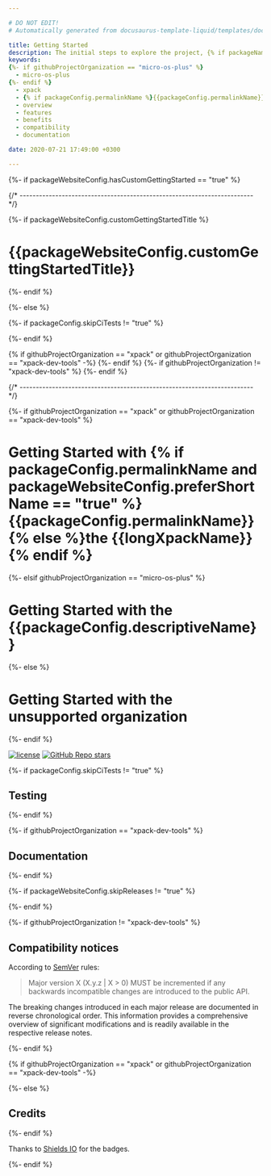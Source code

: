 ```yaml
---

# DO NOT EDIT!
# Automatically generated from docusaurus-template-liquid/templates/docusaurus.

title: Getting Started
description: The initial steps to explore the project, {% if packageName == "xpm" or isXpackBinary == "true" %}including what xpm packets are, {% endif %}the project's features, benefits, compatibility, and available documentation.
keywords:
{%- if githubProjectOrganization == "micro-os-plus" %}
  - micro-os-plus
{%- endif %}
  - xpack
  - {% if packageConfig.permalinkName %}{{packageConfig.permalinkName}}{% else %}{{packageName}}{% endif %}
  - overview
  - features
  - benefits
  - compatibility
  - documentation

date: 2020-07-21 17:49:00 +0300

---
```


{%- if packageWebsiteConfig.hasCustomGettingStarted == "true" %}


{/* ------------------------------------------------------------------------ */}

{%- if packageWebsiteConfig.customGettingStartedTitle %}

# {{packageWebsiteConfig.customGettingStartedTitle}}

{%- endif %}

<ProjectContent />

{%- else %}



{%- if packageConfig.skipCiTests != "true" %}

{%- endif %}

{% if githubProjectOrganization == "xpack" or githubProjectOrganization == "xpack-dev-tools" -%}
{%- endif %}
{%- if githubProjectOrganization != "xpack-dev-tools" %}
{%- endif %}


{/* ------------------------------------------------------------------------ */}

{%- if githubProjectOrganization == "xpack" or githubProjectOrganization == "xpack-dev-tools" %}

# Getting Started with {% if packageConfig.permalinkName and packageWebsiteConfig.preferShortName == "true" %}{{packageConfig.permalinkName}}{% else %}the {{longXpackName}}{% endif %}

{%- elsif githubProjectOrganization == "micro-os-plus" %}

# Getting Started with the {{packageConfig.descriptiveName}}

{%- else %}

# Getting Started with the unsupported organization

{%- endif %}

[![license](https://img.shields.io/github/license/{{githubProjectOrganization}}/{{githubProjectName}})](https://github.com/{{githubProjectOrganization}}/{{githubProjectName}}/blob/{{branchMain}}/LICENSE)
[![GitHub Repo stars](https://img.shields.io/github/stars/{{githubProjectOrganization}}/{{githubProjectName}})](https://github.com/{{githubProjectOrganization}}/{{githubProjectName}})

<CommonUserDeveloperMaintainer />

<CommonContent />

<ProjectStatus />

{%- if packageConfig.skipCiTests != "true" %}

## Testing

<CommonContinuousIntegration />

{%- endif %}

{%- if githubProjectOrganization == "xpack-dev-tools" %}

## Documentation

<ProjectDocumentation/>

{%- endif %}

<ProjectReleaseSchedule/>

{%- if packageWebsiteConfig.skipReleases != "true" %}

<CommonReleases />

{%- endif %}

<CommonChangeLog />

<CommonSupportAndFeedback />

{%- if githubProjectOrganization != "xpack-dev-tools" %}

## Compatibility notices

According to [SemVer](https://semver.org) rules:

> Major version X (X.y.z | X > 0) MUST be incremented if any
backwards incompatible changes are introduced to the public API.

The breaking changes introduced in each major release are documented
in reverse chronological order. This information provides a comprehensive
overview of significant modifications and is readily available in the
respective release notes.

<ProjectCompatibilityNotices />

{%- endif %}

<CommonLicense />

<ProjectMoreLicenses />

{% if githubProjectOrganization == "xpack" or githubProjectOrganization == "xpack-dev-tools" -%}
<CommonCreditsMacStadium />

{%- else %}

## Credits

{%- endif %}

<ProjectMoreCredits />

Thanks to [Shields IO](https://shields.io) for the badges.

<CommonEnjoyedUsing />

{%- endif %}
